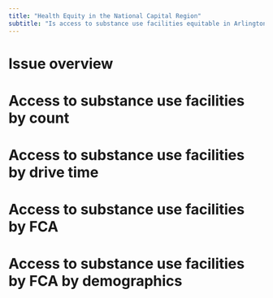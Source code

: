 ```yaml
---
title: "Health Equity in the National Capital Region"
subtitle: "Is access to substance use facilities equitable in Arlington and Fairfax County?"
---
```


# Issue overview

# Access to substance use facilities by count

# Access to substance use facilities by drive time

# Access to substance use facilities by FCA

# Access to substance use facilities by FCA by demographics
